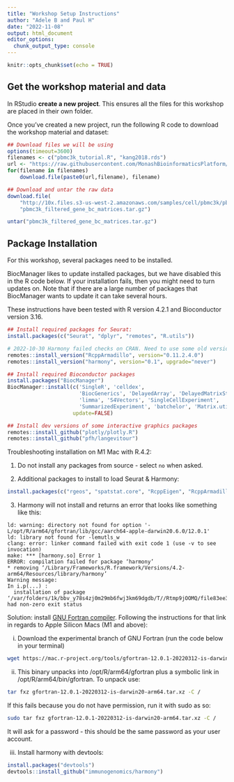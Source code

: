 ```yaml
---
title: "Workshop Setup Instructions"
author: "Adele B and Paul H"
date: "2022-11-08"
output: html_document
editor_options: 
  chunk_output_type: console
---
```


```r
knitr::opts_chunk$set(echo = TRUE)
```

## Get the workshop material and data

In RStudio **create a new project**. This ensures all the files for this workshop are placed in their own folder.

Once you've created a new project, run the following R code to download the workshop material and dataset:

```r
## Download files we will be using
options(timeout=3600)
filenames <- c("pbmc3k_tutorial.R", "kang2018.rds")
url <- "https://raw.githubusercontent.com/MonashBioinformaticsPlatform/PBMC-Single-Cell-Workshop-2022/main/vignettes/" 
for(filename in filenames)
    download.file(paste0(url,filename), filename)

## Download and untar the raw data
download.file(
    "http://10x.files.s3-us-west-2.amazonaws.com/samples/cell/pbmc3k/pbmc3k_filtered_gene_bc_matrices.tar.gz",
    "pbmc3k_filtered_gene_bc_matrices.tar.gz")

untar("pbmc3k_filtered_gene_bc_matrices.tar.gz")
```

## Package Installation
 
For this workshop, several packages need to be installed.

BiocManager likes to update installed packages, but we have disabled this in the R code below. If your installation fails, then you might need to turn updates on. Note that if there are a large number of packages that BiocManager wants to update it can take several hours.

These instructions have been tested with R version 4.2.1 and Bioconductor version 3.16.

```r
## Install required packages for Seurat:
install.packages(c("Seurat", "dplyr", "remotes", "R.utils"))

# 2022-10-30 Harmony failed checks on CRAN. Need to use some old versions for now.
remotes::install_version("RcppArmadillo", version="0.11.2.4.0")
remotes::install_version("harmony", version="0.1", upgrade="never")

## Install required Bioconductor packages
install.packages("BiocManager")
BiocManager::install(c('SingleR', 'celldex',
                       'BiocGenerics', 'DelayedArray', 'DelayedMatrixStats',
                       'limma', 'S4Vectors', 'SingleCellExperiment',
                       'SummarizedExperiment', 'batchelor', 'Matrix.utils'),
                     update=FALSE)

## Install dev versions of some interactive graphics packages
remotes::install_github("plotly/plotly.R")
remotes::install_github("pfh/langevitour")
```


Troubleshooting installation on M1 Mac with R.4.2:

1. Do not install any packages from source - select `no` when asked.

2. Additional packages to install to load Seurat & Harmony:

```r
install.packages(c("rgeos", "spatstat.core", "RcppEigen", "RcppArmadillo"))
```

3. Harmony will not install and returns an error that looks like something like this:

```
ld: warning: directory not found for option '-L/opt/R/arm64/gfortran/lib/gcc/aarch64-apple-darwin20.6.0/12.0.1'
ld: library not found for -lemutls_w
clang: error: linker command failed with exit code 1 (use -v to see invocation)
make: *** [harmony.so] Error 1
ERROR: compilation failed for package ‘harmony’
* removing ‘/Library/Frameworks/R.framework/Versions/4.2-arm64/Resources/library/harmony’
Warning message:
In i.p(...) :
  installation of package ‘/var/folders/1k/bbv_y78s4zj0m29mb6fwj3km69dgdb/T//Rtmp9jOOMQ/file83ee3a886f7c/harmony_0.1.1.tar.gz’ had non-zero exit status
```

Solution: install [GNU Fortran compiler](https://mac.r-project.org/tools/). Following the instructions for that link in regards to Apple Silicon Macs (M1 and above):

i. Download the experimental branch of GNU Fortran (run the code below in your terminal)

```bash
wget https://mac.r-project.org/tools/gfortran-12.0.1-20220312-is-darwin20-arm64.tar.xz
```

ii. This binary unpacks into /opt/R/arm64/gfortran plus a symbolic link in /opt/R/arm64/bin/gfortran. To unpack use:
```bash
tar fxz gfortran-12.0.1-20220312-is-darwin20-arm64.tar.xz -C /
```
If this fails because you do not have permission, run it with sudo as so:

```bash
sudo tar fxz gfortran-12.0.1-20220312-is-darwin20-arm64.tar.xz -C /
```
It will ask for a password - this should be the same password as your user account. 

iii. Install harmony with devtools:

```r
install.packages("devtools")
devtools::install_github("immunogenomics/harmony")
```